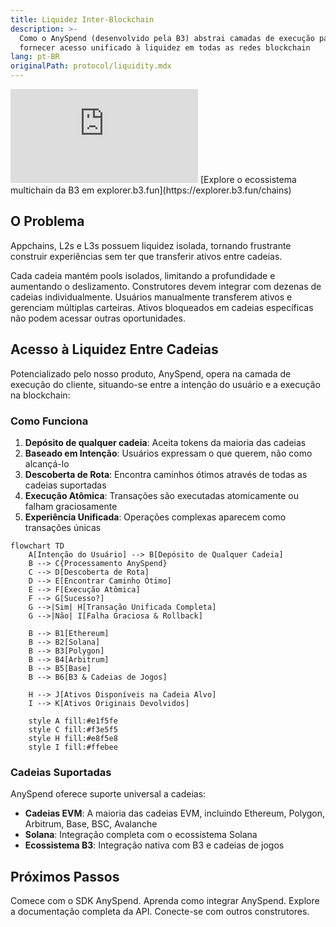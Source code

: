 ```yaml
---
title: Liquidez Inter-Blockchain
description: >-
  Como o AnySpend (desenvolvido pela B3) abstrai camadas de execução para
  fornecer acesso unificado à liquidez em todas as redes blockchain
lang: pt-BR
originalPath: protocol/liquidity.mdx
---
```

<iframe
   className="w-full aspect-video rounded-xl"
    src="https://customer-gg6qs7nm5ue94t64.cloudflarestream.com/4453d7f20bb58fb822f0e114e4887ab5/iframe?muted=true&loop=true&autoplay=true&poster=https%3A%2F%2Fcustomer-gg6qs7nm5ue94t64.cloudflarestream.com%2F4453d7f20bb58fb822f0e114e4887ab5%2Fthumbnails%2Fthumbnail.jpg%3Ftime%3D%26height%3D600"
    title="Fragmentação de Liquidez"
    frameBorder="0"
  allow="accelerometer; autoplay; clipboard-write; encrypted-media; gyroscope; picture-in-picture"
  allowFullScreen
  ></iframe>

<Note>
[Explore o ecossistema multichain da B3 em explorer.b3.fun](https://explorer.b3.fun/chains)
</Note>

## O Problema

Appchains, L2s e L3s possuem liquidez isolada, tornando frustrante construir experiências sem ter que transferir ativos entre cadeias.


<CardGroup cols={2}>

<Card title="Liquidez Fragmentada" icon="puzzle-piece">
  Cada cadeia mantém pools isolados, limitando a profundidade e aumentando o deslizamento.
</Card>

<Card title="Integração Complexa" icon="gears">
  Construtores devem integrar com dezenas de cadeias individualmente.
</Card>

<Card title="Experiência de Usuário Ruim" icon="face-frown">
  Usuários manualmente transferem ativos e gerenciam múltiplas carteiras.
</Card>

<Card title="Ineficiência de Capital" icon="chart-line-down">
  Ativos bloqueados em cadeias específicas não podem acessar outras oportunidades.
</Card>

</CardGroup>

## Acesso à Liquidez Entre Cadeias

Potencializado pelo nosso produto, AnySpend, opera na camada de execução do cliente, situando-se entre a intenção do usuário e a execução na blockchain:

### Como Funciona

1. **Depósito de qualquer cadeia**: Aceita tokens da maioria das cadeias
2. **Baseado em Intenção**: Usuários expressam o que querem, não como alcançá-lo
3. **Descoberta de Rota**: Encontra caminhos ótimos através de todas as cadeias suportadas
4. **Execução Atômica**: Transações são executadas atomicamente ou falham graciosamente
5. **Experiência Unificada**: Operações complexas aparecem como transações únicas

```mermaid
flowchart TD
    A[Intenção do Usuário] --> B[Depósito de Qualquer Cadeia]
    B --> C{Processamento AnySpend}
    C --> D[Descoberta de Rota]
    D --> E[Encontrar Caminho Ótimo]
    E --> F[Execução Atômica]
    F --> G[Sucesso?]
    G -->|Sim| H[Transação Unificada Completa]
    G -->|Não| I[Falha Graciosa & Rollback]
    
    B --> B1[Ethereum]
    B --> B2[Solana]
    B --> B3[Polygon]
    B --> B4[Arbitrum]
    B --> B5[Base]
    B --> B6[B3 & Cadeias de Jogos]
    
    H --> J[Ativos Disponíveis na Cadeia Alvo]
    I --> K[Ativos Originais Devolvidos]
    
    style A fill:#e1f5fe
    style C fill:#f3e5f5
    style H fill:#e8f5e8
    style I fill:#ffebee
```

### Cadeias Suportadas

AnySpend oferece suporte universal a cadeias:

- **Cadeias EVM**: A maioria das cadeias EVM, incluindo Ethereum, Polygon, Arbitrum, Base, BSC, Avalanche
- **Solana**: Integração completa com o ecossistema Solana
- **Ecossistema B3**: Integração nativa com B3 e cadeias de jogos

## Próximos Passos

<CardGroup cols={2}>

<Card title="Experimente AnySpend" icon="rocket" href="/anyspend/introduction">
  Comece com o SDK AnySpend.
</Card>

<Card title="Guia de Integração" icon="book" href="/anyspend/installation">
  Aprenda como integrar AnySpend.
</Card>

<Card title="Referência da API" icon="code" href="/anyspend/api-reference/introduction">
  Explore a documentação completa da API.
</Card>

<Card title="Junte-se ao Discord" icon="discord" href="https://discord.gg/b3dotfun">
  Conecte-se com outros construtores.
</Card>

</CardGroup>
